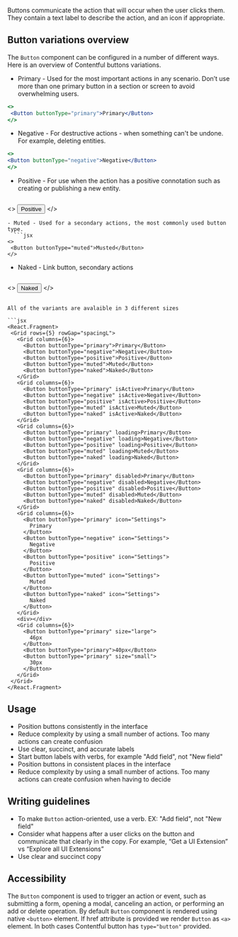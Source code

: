 <!-- Must have otherwise mdx will treat this as a full page -->
Buttons communicate the action that will occur when the user clicks them. They contain a text label to describe the action, and an icon if appropriate.

## Button variations overview <a name="variations" />

The `Button` component can be configured in a number of different ways. Here is an overview of Contentful buttons variations.

 - Primary - Used for the most important actions in any scenario. Don’t use more than one primary button in a section or screen to avoid overwhelming users.

 ```jsx
 <>
  <Button buttonType="primary">Primary</Button>
 </>
 ```
 - Negative - For destructive actions - when something can't be undone. For example, deleting entities.
  ```jsx
 <>
  <Button buttonType="negative">Negative</Button>
 </>
 ```
 - Positive - For use when the action has a positive connotation such as creating or publishing a new entity.
   ```jsx
 <>
  <Button buttonType="positive">Positive</Button>
 </>
 ```
 - Muted - Used for a secondary actions, the most commonly used button type.
   ```jsx
 <>
  <Button buttonType="muted">Musted</Button>
 </>
 ```
 - Naked - Link button, secondary actions
   ```jsx
 <>
  <Button buttonType="naked">Naked</Button>
 </>
 ```

All of the variants are avalaible in 3 different sizes

```jsx
<React.Fragment>
  <Grid rows={5} rowGap="spacingL">
    <Grid columns={6}>
      <Button buttonType="primary">Primary</Button>
      <Button buttonType="negative">Negative</Button>
      <Button buttonType="positive">Positive</Button>
      <Button buttonType="muted">Muted</Button>
      <Button buttonType="naked">Naked</Button>
    </Grid>
    <Grid columns={6}>
      <Button buttonType="primary" isActive>Primary</Button>
      <Button buttonType="negative" isActive>Negative</Button>
      <Button buttonType="positive" isActive>Positive</Button>
      <Button buttonType="muted" isActive>Muted</Button>
      <Button buttonType="naked" isActive>Naked</Button>
    </Grid>
    <Grid columns={6}>
      <Button buttonType="primary" loading>Primary</Button>
      <Button buttonType="negative" loading>Negative</Button>
      <Button buttonType="positive" loading>Positive</Button>
      <Button buttonType="muted" loading>Muted</Button>
      <Button buttonType="naked" loading>Naked</Button>
    </Grid>
    <Grid columns={6}>
      <Button buttonType="primary" disabled>Primary</Button>
      <Button buttonType="negative" disabled>Negative</Button>
      <Button buttonType="positive" disabled>Positive</Button>
      <Button buttonType="muted" disabled>Muted</Button>
      <Button buttonType="naked" disabled>Naked</Button>
    </Grid>
    <Grid columns={6}>
      <Button buttonType="primary" icon="Settings">
        Primary
      </Button>
      <Button buttonType="negative" icon="Settings">
        Negative
      </Button>
      <Button buttonType="positive" icon="Settings">
        Positive
      </Button>
      <Button buttonType="muted" icon="Settings">
        Muted
      </Button>
      <Button buttonType="naked" icon="Settings">
        Naked
      </Button>
    </Grid>
    <div></div>
    <Grid columns={6}>
      <Button buttonType="primary" size="large">
        46px
      </Button>
      <Button buttonType="primary">40px</Button>
      <Button buttonType="primary" size="small">
        30px
      </Button>
    </Grid>
  </Grid>
</React.Fragment>
```

## Usage <a name="best-practices" />

- Position buttons consistently in the interface
- Reduce complexity by using a small number of actions. Too many actions can create confusion
- Use clear, succinct, and accurate labels
- Start button labels with verbs, for example "Add field", not "New field"
- Position buttons in consistent places in the interface
- Reduce complexity by using a small number of actions. Too many actions can create confusion when having to decide 

## Writing guidelines <a name="writing-guidelines" />

- To make `Button` action-oriented, use a verb. EX: "Add field", not "New field"
- Consider what happens after a user clicks on the button and communicate that clearly in the copy. For example, “Get a UI Extension” vs “Explore all UI Extensions”
- Use clear and succinct copy

## Accessibility <a name="accessibility" />

The `Button` component is used to trigger an action or event, such as submitting a form, opening a modal, canceling an action, or performing an add or delete operation. By default `Button` component is rendered using native `<button>` element. If href attribute is provided we render `Button` as `<a>` element. In both cases Contentful button has `type="button"` provided.
